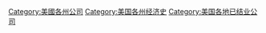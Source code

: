 
[[Category:美國各州公司|Category:美國各州公司]]
[[Category:美国各州经济史|Category:美国各州经济史]]
[[Category:美国各地已结业公司|Category:美国各地已结业公司]]